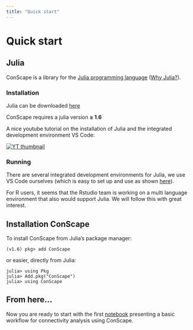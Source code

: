 ```yaml
---
title: "Quick start"
---
```


# Quick start

## Julia

ConScape is a library for the [Julia programming language](https://julialang.org/) ([Why Julia?](https://en.wikipedia.org/wiki/Julia_(programming_language))).

\note{While it certainly is inconvenient to use an unfamiliar programming language, Julia is similar to other programming languages like R or python. Hence, using the notebooks provided here will get anybody with a background in other programming languages started right away. For a [comparison between Julia and R](https://datascience-enthusiast.com/R/R_Julia_cheat_sheet.html) for basic matrix and vector notations.}


### Installation

Julia can be downloaded [here](https://julialang.org/downloads/)

::: {.callout-warning}
ConScape requires a julia version **≥ 1.6**
:::

A nice youtube tutorial on the installation of Julia and the integrated development environment VS Code:

[![YT thumbnail](https://img.youtube.com/vi/oi5dZxPGNlk/0.jpg)](https://www.youtube.com/watch?v=oi5dZxPGNlk)


### Running

There are several integrated development environments for Julia, we use VS Code ourselves (which is easy to set up and use as shown [here](https://www.youtube.com/watch?v=oi5dZxPGNlk)).

For R users, it seems that the Rstudio team is working on a multi language environment that also would support Julia. We will follow this with great interest.


## Installation ConScape

To install ConScape from Julia's package manager:

```julia-repl
(v1.6) pkg> add ConScape
```

or easier, directly from Julia:

```julia-repl
julia> using Pkg
julia> Add.pkg("ConScape")
julia> using ConScape
```

## From here...

Now you are ready to start with the first [notebook](/notebooks/nbk_getting_started.qmd) presenting a basic workflow for connectivity analysis using ConScape.

